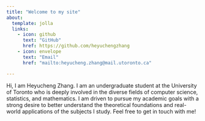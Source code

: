 ```yaml
---
title: "Welcome to my site"
about:
  template: jolla
  links:
    - icon: github
      text: "GitHub"
      href: https://github.com/heyuchengzhang
    - icon: envelope
      text: "Email"
      href: "mailto:heyucheng.zhang@mail.utoronto.ca"

---
```


Hi, I am Heyucheng Zhang. I am an undergraduate student at the University of Toronto who is deeply involved in the diverse fields of computer science, statistics, and mathematics. I am driven to pursue my academic goals with a strong desire to better understand the theoretical foundations and real-world applications of the subjects I study. Feel free to get in touch with me!
